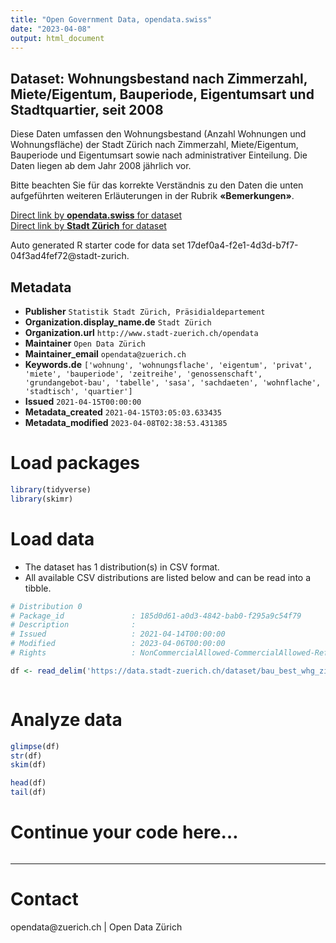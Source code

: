 ```yaml
---
title: "Open Government Data, opendata.swiss"
date: "2023-04-08"
output: html_document
---
```


## Dataset: Wohnungsbestand nach Zimmerzahl, Miete/Eigentum, Bauperiode, Eigentumsart und Stadtquartier, seit 2008


Diese Daten umfassen den Wohnungsbestand (Anzahl Wohnungen und Wohnungsfläche) der Stadt Zürich nach Zimmerzahl, Miete/Eigentum, Bauperiode und Eigentumsart sowie nach administrativer Einteilung. Die Daten liegen ab dem Jahr 2008 jährlich vor.

Bitte beachten Sie für das korrekte Verständnis zu den Daten die unten aufgeführten weiteren Erläuterungen in der Rubrik **«Bemerkungen»**.



[Direct link by **opendata.swiss** for dataset](https://opendata.swiss/de/dataset/wohnungsbestand-nach-zimmerzahl-miete-eigentum-bauperiode-eigentumsgruppe-und-stadtquartie-2008)<br>
[Direct link by **Stadt Zürich** for dataset](https://data.stadt-zuerich.ch/dataset/bau_best_whg_zizahl_wfl_bauperi_ea_quartier_jahr_od5081)

Auto generated R starter code for data set 17def0a4-f2e1-4d3d-b7f7-04f3ad4fef72@stadt-zurich.

## Metadata

- **Publisher** `Statistik Stadt Zürich, Präsidialdepartement`
- **Organization.display_name.de** `Stadt Zürich`
- **Organization.url** `http://www.stadt-zuerich.ch/opendata`
- **Maintainer** `Open Data Zürich`
- **Maintainer_email** `opendata@zuerich.ch`
- **Keywords.de** `['wohnung', 'wohnungsflache', 'eigentum', 'privat', 'miete', 'bauperiode', 'zeitreihe', 'genossenschaft', 'grundangebot-bau', 'tabelle', 'sasa', 'sachdaeten', 'wohnflache', 'stadtisch', 'quartier']`
- **Issued** `2021-04-15T00:00:00`
- **Metadata_created** `2021-04-15T03:05:03.633435`
- **Metadata_modified** `2023-04-08T02:38:53.431385`


# Load packages

```r

library(tidyverse)
library(skimr)

```

# Load data

-   The dataset has 1 distribution(s) in CSV format.
-   All available CSV distributions are listed below and can be read into a tibble.

```r

# Distribution 0
# Package_id               : 185d0d61-a0d3-4842-bab0-f295a9c54f79
# Description              : 
# Issued                   : 2021-04-14T00:00:00
# Modified                 : 2023-04-06T00:00:00
# Rights                   : NonCommercialAllowed-CommercialAllowed-ReferenceNotRequired

df <- read_delim('https://data.stadt-zuerich.ch/dataset/bau_best_whg_zizahl_wfl_bauperi_ea_quartier_jahr_od5081/download/BAU508OD5081.csv')



```

# Analyze data

```r

glimpse(df)
str(df)
skim(df)

head(df)
tail(df)

```

# Continue your code here...

```r

```

------------------------------------------------------------------------

# Contact

opendata@zuerich.ch | Open Data Zürich
